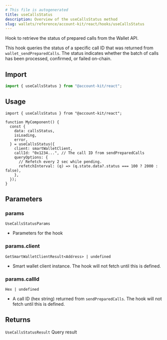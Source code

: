 ```yaml
---
# This file is autogenerated
title: useCallsStatus
description: Overview of the useCallsStatus method
slug: wallets/reference/account-kit/react/hooks/useCallsStatus
---
```


Hook to retrieve the status of prepared calls from the Wallet API.

This hook queries the status of a specific call ID that was returned from `wallet_sendPreparedCalls`.
The status indicates whether the batch of calls has been processed, confirmed, or failed on-chain.

## Import

```ts
import { useCallsStatus } from "@account-kit/react";
```

## Usage

```tsx
import { useCallsStatus } from "@account-kit/react";

function MyComponent() {
  const {
    data: callsStatus,
    isLoading,
    error,
  } = useCallsStatus({
    client: smartWalletClient,
    callId: "0x1234...", // The call ID from sendPreparedCalls
    queryOptions: {
      // Refetch every 2 sec while pending.
      refetchInterval: (q) => (q.state.data?.status === 100 ? 2000 : false),
    },
  });
}
```

## Parameters

### params

`UseCallsStatusParams`

- Parameters for the hook

### params.client

`GetSmartWalletClientResult<Address> | undefined`

- Smart wallet client instance. The hook will not fetch until this is defined.

### params.callId

`Hex | undefined`

- A call ID (hex string) returned from `sendPreparedCalls`. The hook will not fetch until this is defined.

## Returns

`UseCallsStatusResult`
Query result
